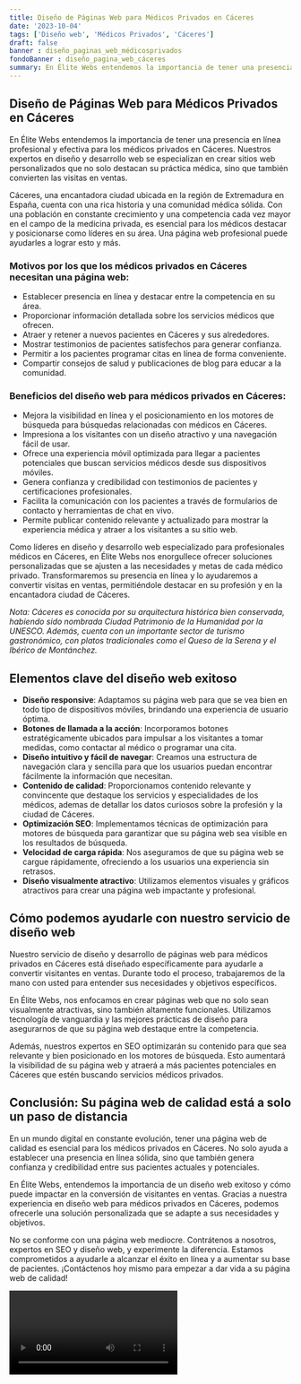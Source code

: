 ```yaml
---
title: Diseño de Páginas Web para Médicos Privados en Cáceres
date: '2023-10-04'
tags: ['Diseño web', 'Médicos Privados', 'Cáceres']
draft: false
banner : diseño_paginas_web_médicosprivados
fondoBanner : diseño_pagina_web_cáceres
summary: En Élite Webs entendemos la importancia de tener una presencia en línea profesional y efectiva para los médicos privados en Cáceres. Nuestros expertos en diseño y desarrollo web se especializan en crear sitios web personalizados que no solo destacan su práctica médica, sino que también convierten las visitas en ventas. 
---
```


## Diseño de Páginas Web para Médicos Privados en Cáceres

En Élite Webs entendemos la importancia de tener una presencia en línea profesional y efectiva para los médicos privados en Cáceres. Nuestros expertos en diseño y desarrollo web se especializan en crear sitios web personalizados que no solo destacan su práctica médica, sino que también convierten las visitas en ventas. 

Cáceres, una encantadora ciudad ubicada en la región de Extremadura en España, cuenta con una rica historia y una comunidad médica sólida. Con una población en constante crecimiento y una competencia cada vez mayor en el campo de la medicina privada, es esencial para los médicos destacar y posicionarse como líderes en su área. Una página web profesional puede ayudarles a lograr esto y más.

### Motivos por los que los médicos privados en Cáceres necesitan una página web:

- Establecer presencia en línea y destacar entre la competencia en su área.
- Proporcionar información detallada sobre los servicios médicos que ofrecen.
- Atraer y retener a nuevos pacientes en Cáceres y sus alrededores.
- Mostrar testimonios de pacientes satisfechos para generar confianza.
- Permitir a los pacientes programar citas en línea de forma conveniente.
- Compartir consejos de salud y publicaciones de blog para educar a la comunidad.

### Beneficios del diseño web para médicos privados en Cáceres:

- Mejora la visibilidad en línea y el posicionamiento en los motores de búsqueda para búsquedas relacionadas con médicos en Cáceres.
- Impresiona a los visitantes con un diseño atractivo y una navegación fácil de usar.
- Ofrece una experiencia móvil optimizada para llegar a pacientes potenciales que buscan servicios médicos desde sus dispositivos móviles.
- Genera confianza y credibilidad con testimonios de pacientes y certificaciones profesionales.
- Facilita la comunicación con los pacientes a través de formularios de contacto y herramientas de chat en vivo.
- Permite publicar contenido relevante y actualizado para mostrar la experiencia médica y atraer a los visitantes a su sitio web.

Como líderes en diseño y desarrollo web especializado para profesionales médicos en Cáceres, en Élite Webs nos enorgullece ofrecer soluciones personalizadas que se ajusten a las necesidades y metas de cada médico privado. Transformaremos su presencia en línea y lo ayudaremos a convertir visitas en ventas, permitiéndole destacar en su profesión y en la encantadora ciudad de Cáceres.

*Nota: Cáceres es conocida por su arquitectura histórica bien conservada, habiendo sido nombrada Ciudad Patrimonio de la Humanidad por la UNESCO. Además, cuenta con un importante sector de turismo gastronómico, con platos tradicionales como el Queso de la Serena y el Ibérico de Montánchez.*

<GifSeo />

<Cta />

## Elementos clave del diseño web exitoso

- **Diseño responsive**: Adaptamos su página web para que se vea bien en todo tipo de dispositivos móviles, brindando una experiencia de usuario óptima.
- **Botones de llamada a la acción**: Incorporamos botones estratégicamente ubicados para impulsar a los visitantes a tomar medidas, como contactar al médico o programar una cita.
- **Diseño intuitivo y fácil de navegar**: Creamos una estructura de navegación clara y sencilla para que los usuarios puedan encontrar fácilmente la información que necesitan.
- **Contenido de calidad**: Proporcionamos contenido relevante y convincente que destaque los servicios y especialidades de los médicos, ademas de detallar los datos curiosos sobre la profesión y la ciudad de Cáceres.
- **Optimización SEO**: Implementamos técnicas de optimización para motores de búsqueda para garantizar que su página web sea visible en los resultados de búsqueda.
- **Velocidad de carga rápida**: Nos aseguramos de que su página web se cargue rápidamente, ofreciendo a los usuarios una experiencia sin retrasos.
- **Diseño visualmente atractivo**: Utilizamos elementos visuales y gráficos atractivos para crear una página web impactante y profesional.

## Cómo podemos ayudarle con nuestro servicio de diseño web

Nuestro servicio de diseño y desarrollo de páginas web para médicos privados en Cáceres está diseñado específicamente para ayudarle a convertir visitantes en ventas. Durante todo el proceso, trabajaremos de la mano con usted para entender sus necesidades y objetivos específicos.

En Élite Webs, nos enfocamos en crear páginas web que no solo sean visualmente atractivas, sino también altamente funcionales. Utilizamos tecnología de vanguardia y las mejores prácticas de diseño para asegurarnos de que su página web destaque entre la competencia.

Además, nuestros expertos en SEO optimizarán su contenido para que sea relevante y bien posicionado en los motores de búsqueda. Esto aumentará la visibilidad de su página web y atraerá a más pacientes potenciales en Cáceres que estén buscando servicios médicos privados.

## Conclusión: Su página web de calidad está a solo un paso de distancia

En un mundo digital en constante evolución, tener una página web de calidad es esencial para los médicos privados en Cáceres. No solo ayuda a establecer una presencia en línea sólida, sino que también genera confianza y credibilidad entre sus pacientes actuales y potenciales.

En Élite Webs, entendemos la importancia de un diseño web exitoso y cómo puede impactar en la conversión de visitantes en ventas. Gracias a nuestra experiencia en diseño web para médicos privados en Cáceres, podemos ofrecerle una solución personalizada que se adapte a sus necesidades y objetivos.

No se conforme con una página web mediocre. Contrátenos a nosotros, expertos en SEO y diseño web, y experimente la diferencia. Estamos comprometidos a ayudarle a alcanzar el éxito en línea y a aumentar su base de pacientes. ¡Contáctenos hoy mismo para empezar a dar vida a su página web de calidad!

<Video />

<CtaBot job='Médicos Privados' city='Cáceres'/>

<Gmaps query='Cáceres+españa+maps' />